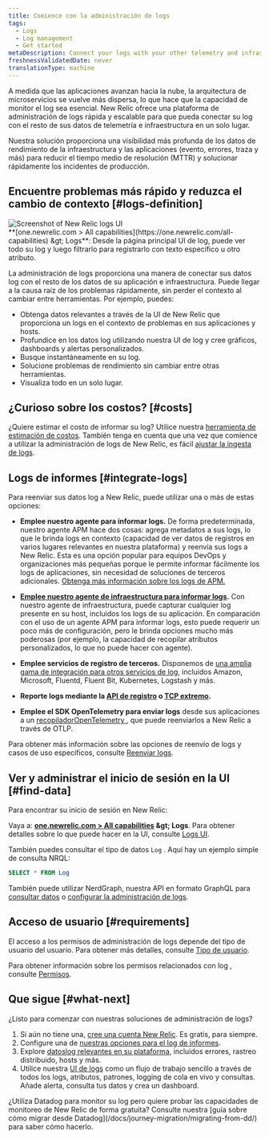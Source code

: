 ```yaml
---
title: Comience con la administración de logs
tags:
  - Logs
  - Log management
  - Get started
metaDescription: Connect your logs with your other telemetry and infrastructure data with the log management capabilities in New Relic.
freshnessValidatedDate: never
translationType: machine
---
```


A medida que las aplicaciones avanzan hacia la nube, la arquitectura de microservicios se vuelve más dispersa, lo que hace que la capacidad de monitor el log sea esencial. New Relic ofrece una plataforma de administración de logs rápida y escalable para que pueda conectar su log con el resto de sus datos de telemetría e infraestructura en un solo lugar.

Nuestra solución <InlinePopover type="logs" />proporciona una visibilidad más profunda de los datos de rendimiento de la infraestructura y las aplicaciones (evento, errores, traza y más) para reducir el tiempo medio de resolución (MTTR) y solucionar rápidamente los incidentes de producción.

## Encuentre problemas más rápido y reduzca el cambio de contexto [#logs-definition]

<img title="Screenshot of New Relic logs UI" alt="Screenshot of New Relic logs UI" src="/images/logs_screenshot-full_main-logs-ui.webp" />

<figcaption>
  <DNT>**[one.newrelic.com &gt; All capabilities](https://one.newrelic.com/all-capabilities) &amp;gt; Logs**</DNT>: Desde la página principal UI de log, puede ver todo su log y luego filtrarlo para registrarlo con texto específico u otro atributo.
</figcaption>

La administración de logs proporciona una manera de conectar sus datos log con el resto de los datos de su aplicación e infraestructura. Puede llegar a la causa raíz de los problemas rápidamente, sin perder el contexto al cambiar entre herramientas. Por ejemplo, puedes:

* Obtenga datos relevantes a través de la UI de New Relic que proporciona un logs en el contexto de problemas en sus aplicaciones y hosts.
* Profundice en los datos log utilizando nuestra UI de log y cree gráficos, dashboards y alertas personalizados.
* Busque instantáneamente en su log.
* Solucione problemas de rendimiento sin cambiar entre otras herramientas.
* Visualiza todo en un solo lugar.

## ¿Curioso sobre los costos? [#costs]

¿Quiere estimar el costo de informar su log? Utilice nuestra [herramienta de estimación de costos](https://newrelic.com/blog/nerdlog/estimate-data-cost). También tenga en cuenta que una vez que comience a utilizar la administración de logs de New Relic, es fácil [ajustar la ingesta de logs](/docs/data-apis/manage-data/manage-data-coming-new-relic).

## Logs de informes [#integrate-logs]

Para reenviar sus datos log a New Relic, puede utilizar una o más de estas opciones:

* **Emplee nuestro agente <InlinePopover type="apm" />para informar logs.** De forma predeterminada, nuestro agente APM hace dos cosas: agrega metadatos a sus logs, lo que le brinda logs en contexto (capacidad de ver datos de registros en varios lugares relevantes en nuestra plataforma) y reenvía sus logs a New Relic. Esta es una opción popular para equipos DevOps y organizaciones más pequeñas porque le permite informar fácilmente los logs de aplicaciones, sin necesidad de soluciones de terceros adicionales. [Obtenga más información sobre los logs de APM.](/docs/apm/new-relic-apm/getting-started/get-started-logs-context)

* **[Emplee nuestro agente de infraestructura para informar logs](/docs/logs/forward-logs/forward-your-logs-using-infrastructure-agent).** Con nuestro agente de infraestructura, puede capturar cualquier log presente en su host, incluidos los logs de su aplicación. En comparación con el uso de un agente APM para informar logs, esto puede requerir un poco más de configuración, pero le brinda opciones mucho más poderosas (por ejemplo, la capacidad de recopilar atributos personalizados, lo que no puede hacer con <InlinePopover type="apm" />agente).

* **Emplee servicios de registro de terceros.** Disponemos de [una amplia gama de integración para otros servicios de log](/docs/logs/forward-logs/enable-log-management-new-relic), incluidos Amazon, Microsoft, Fluentd, Fluent Bit, Kubernetes, Logstash y más.

* **Reporte logs mediante la [API de registro](/docs/logs/log-api/introduction-log-api/) o [TCP extremo](/docs/logs/log-api/use-tcp-endpoint-forward-logs-new-relic).**

* **Emplee el SDK OpenTelemetry para enviar logs** desde sus aplicaciones a un [recopiladorOpenTelemetry ](/docs/more-integrations/open-source-telemetry-integrations/opentelemetry/best-practices/opentelemetry-best-practices-logs), que puede reenviarlos a New Relic a través de OTLP.

Para obtener más información sobre las opciones de reenvío de logs y casos de uso específicos, consulte [Reenviar logs](/docs/logs/forward-logs/enable-log-management-new-relic).

## Ver y administrar el inicio de sesión en la UI [#find-data]

Para encontrar su inicio de sesión en New Relic:

Vaya a: <DNT>**[one.newrelic.com &gt; All capabilities](https://one.newrelic.com/all-capabilities) &amp;gt; Logs**</DNT>. Para obtener detalles sobre lo que puede hacer en la UI, consulte [Logs UI](/docs/logs/ui-data/use-logs-ui).

También puedes consultar el tipo de datos `Log` . Aquí hay un ejemplo simple de consulta NRQL:

```sql
SELECT * FROM Log
```

También puede utilizar NerdGraph, nuestra API en formato GraphQL para [consultar datos](/docs/apis/nerdgraph/examples/nerdgraph-nrql-tutorial) o [configurar la administración de logs](/docs/apis/nerdgraph/examples/nerdgraph-log-parsing-rules-tutorial).

## Acceso de usuario [#requirements]

El acceso a los permisos de administración de logs depende del tipo de usuario del usuario. Para obtener más detalles, consulte [Tipo de usuario](/docs/accounts/accounts-billing/new-relic-one-user-management/user-type#user-type-capabilities).

Para obtener información sobre los permisos relacionados con log , consulte [Permisos](/docs/accounts/accounts-billing/new-relic-one-user-management/user-permissions#logs).

## Que sigue [#what-next]

¿Listo para comenzar con nuestras soluciones de administración de logs?

1. Si aún no tiene una, [cree una cuenta New Relic](https://newrelic.com/signup). Es gratis, para siempre.
2. Configure una de [nuestras opciones para el log de informes](#integrate-logs).
3. Explore [datoslog relevantes en su plataforma](/docs/apm/new-relic-apm/getting-started/get-started-logs-context#response-time-example), incluidos errores, rastreo distribuido, hosts y más.
4. Utilice nuestra [UI de logs](/docs/logs/ui-data/use-logs-ui) como un flujo de trabajo sencillo a través de todos los logs, atributos, patrones, logging de cola en vivo y consultas. Añade alerta, consulta tus datos y crea un dashboard.

<Callout variant="tip">
  ¿Utiliza Datadog para monitor su log pero quiere probar las capacidades de monitoreo de New Relic de forma gratuita? Consulte nuestra [guía sobre cómo migrar desde Datadog](/docs/journey-migration/migrating-from-dd/) para saber cómo hacerlo.
</Callout>